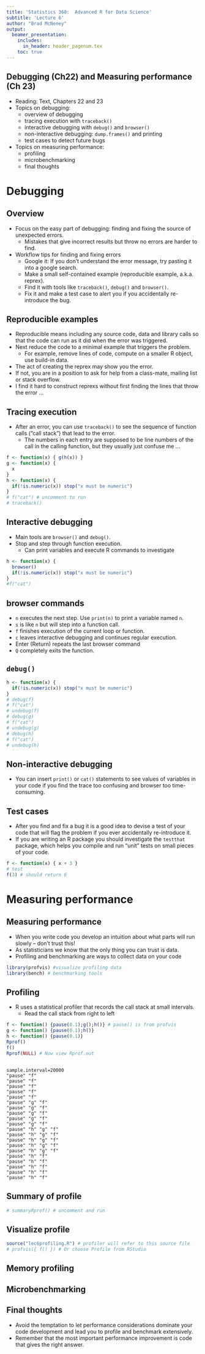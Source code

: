 ```yaml
---
title: 'Statistics 360:  Advanced R for Data Science'
subtitle: 'Lecture 6'
author: "Brad McNeney"
output: 
  beamer_presentation:
    includes:
      in_header: header_pagenum.tex
    toc: true
---
```


## Debugging (Ch22) and Measuring performance (Ch 23)

* Reading: Text, Chapters 22 and 23
* Topics on debugging:
    * overview of debugging
    * tracing execution with `traceback()`
    * interactive debugging with `debug()` and `browser()`
    * non-interactive debugging: `dump.frames()` and printing
    * test cases to detect future bugs
* Topics on measuring performance:
    * profiling
    * microbenchmarking
    * final thoughts


# Debugging

## Overview

* Focus on the easy part of debugging: finding and fixing
the source of unexpected errors.
    * Mistakes that give incorrect results but throw no errors
    are harder to find.
* Workflow tips for finding and fixing errors
    * Google it: If you don't understand the error message, try
    pasting it into a google search.
    * Make a small self-contained example (reproducible example, a.k.a. reprex). 
    * Find it with tools like `traceback()`, `debug()` and `browser()`.
    * Fix it and make a test case to alert you if you accidentally re-introduce the bug.
    
    
## Reproducible examples

* Reproducible means including any source code, data and library calls 
so that the code can run as it did when the error was triggered.
* Next reduce the code to a minimal example that triggers the problem.
    * For example, remove lines of code, compute on a smaller R object,
    use build-in data.
* The act of creating the reprex may show you the error.
* If not, you are in a position to ask for help from a class-mate, mailing list
or stack overflow.
* I find it hard to construct reprexs without first finding the lines
that throw the error ...


## Tracing execution

* After an error, you can use `traceback()` to see the sequence
of function calls ("call stack") that lead to the error. 
    * The numbers in each entry are supposed to be line numbers of the
    call in the calling function, but they usually just confuse me ...

\small

```r
f <- function(x) { g(h(x)) }
g <- function(x) { 
  x 
}
h <- function(x) {
  if(!is.numeric(x)) stop("x must be numeric")
}
# f("cat") # uncomment to run
# traceback()
```



## Interactive debugging

* Main tools are `browser()` and `debug()`.
* Stop and step through function execution.
    * Can print variables and execute R commands to investigate
    
\small

```r
h <- function(x) {
  browser()
  if(!is.numeric(x)) stop("x must be numeric")
}
#f("cat")
```

## browser commands

* `n` executes the next step. Use `print(n)` to print a variable named `n`.
* `s` is like `n` but will step into a function call.
* `f` finishes execution of the current loop or function.
* `c` leaves interactive debugging and continues regular execution.
* Enter (Return) repeats the last browser command
* `Q` completely exits the function.

## `debug()`
    
\small

```r
h <- function(x) {
  if(!is.numeric(x)) stop("x must be numeric")
}
# debug(f)
# f("cat")
# undebug(f)
# debug(g)
# f("cat")
# undebug(g)
# debug(h)
# f("cat")
# undebug(h)
```

## Non-interactive debugging

* You can insert `print()` or `cat()` statements to see values of 
variables in your code if you find the trace too confusing and 
browser too time-consuming.

## Test cases

* After you find and fix a bug it is a good idea to devise a test
of your code that will flag the problem if you ever accidentally
re-introduce it.
* If you are writing an R package you should investigate 
the `testthat` package, which helps you compile and run
"unit" tests on small pieces of your code.

\small

```r
f <- function(x) { x + 3 }
# test
f(3) # should return 6
```

# Measuring performance

## Measuring performance

* When you write code you develop an intuition about what 
parts will run slowly -- don't trust this!
* As statisticians we know that the only thing you can trust is data.
* Profiling and benchmarking are ways to collect data on your code

\small

```r
library(profvis) #visualize profiling data
library(bench) # benchmarking tools
```

## Profiling

* R uses a statistical profiler that records the call stack at small 
intervals.
    * Read the call stack from right to left

\small

```r
f <- function() {pause(0.1);g();h()} # pause() is from profvis
g <- function() {pause(0.1);h()}
h <- function() {pause(0.1)}
Rprof()
f()
Rprof(NULL) # Now view Rprof.out
```

##

\tiny

```
sample.interval=20000
"pause" "f" 
"pause" "f" 
"pause" "f" 
"pause" "f" 
"pause" "f" 
"pause" "g" "f" 
"pause" "g" "f" 
"pause" "g" "f" 
"pause" "g" "f" 
"pause" "g" "f" 
"pause" "h" "g" "f" 
"pause" "h" "g" "f" 
"pause" "h" "g" "f" 
"pause" "h" "g" "f" 
"pause" "h" "g" "f" 
"pause" "h" "f" 
"pause" "h" "f" 
"pause" "h" "f" 
"pause" "h" "f" 
"pause" "h" "f" 
```


## Summary of profile

\tiny

```r
# summaryRprof() # uncomment and run
```

## Visualize profile

\small

```r
source("lec6profiling.R") # profiler will refer to this source file
# profvis({ f() }) # Or choose Profile from RStudio
```


## Memory profiling


## Microbenchmarking



## Final thoughts

* Avoid the temptation to let performance considerations 
dominate your code development and lead you 
to profile and benchmark extensively.
* Remember that the most important performance improvement
is code that gives the right answer.

